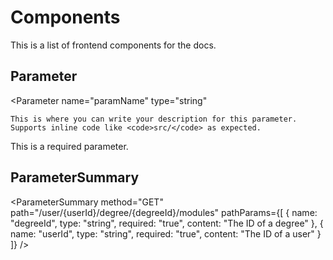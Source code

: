 
# Components

This is a list of frontend components for the docs.

## Parameter

<Parameter
    name="paramName"
    type="string"
>
    This is where you can write your description for this parameter. Supports inline code like <code>src/</code> as expected.
</Parameter>
<Parameter
    name="id"
    type="string"
    required=true
>
    This is a required parameter.
</Parameter>

## ParameterSummary

<ParameterSummary
    method="GET"
    path="/user/{userId}/degree/{degreeId}/modules"
    pathParams={[
        {
            name: "degreeId",
            type: "string",
            required: "true",
            content: "The ID of a degree"
        },
        {
            name: "userId",
            type: "string",
            required: "true",
            content: "The ID of a user"
        }
    ]}
/>
